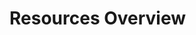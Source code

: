 
# Resources Overview

<Cards>
  <Card
    title="Mga Aklat"
    href="/resources/books"
  />
  <Card
    title="Mga Kabanata"
    href="/resources/chapters"
  />
  <Card
    title="Mga Tauhan"
    href="/resources/characters"
  />
  <Card
    title="Mga Pelikula"
    href="/resources/movies"
  />
  <Card
    title="Mga Gayuma"
    href="/resources/potions"
  />
  <Card
    title="Mga Orasyon"
    href="/resources/spells"
  />
</Cards>
